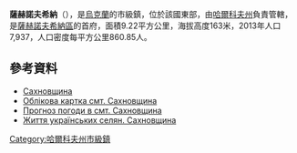 {{No footnotes|time=2015-09-16T15:22:01+00:00}}
{{coord|49|9|0|N|35|52|24|E|scale:30000_region:UA|display=title}}

'''薩赫諾夫希納'''（{{lang-uk|Сахновщина}}），是[[烏克蘭|烏克蘭]]的市級鎮，位於該國東部，由[[哈爾科夫州|哈爾科夫州]]負責管轄，是[[薩赫諾夫希納區|薩赫諾夫希納區]]的首府，面積9.22平方公里，海拔高度163米，2013年人口7,937，人口密度每平方公里860.85人。

==參考資料==
* [http://w1.c1.rada.gov.ua/pls/z7502/A005?rdat1=21.03.2012&rf7571=33917 Сахновщина]{{dead link|date=2018年4月 |bot=InternetArchiveBot |fix-attempted=yes }}
* [http://gska2.rada.gov.ua/pls/z7502/A005?rdat1=22.08.2008&rf7571=33917 Облікова картка смт. Сахновщина]{{dead link|date=2018年4月 |bot=InternetArchiveBot |fix-attempted=yes }}
* [http://weather.in.ua/ua/har%27kovskaja/23342 Прогноз погоди в смт. Сахновщина] {{Wayback|url=http://weather.in.ua/ua/har%27kovskaja/23342 |date=20200807115549 }}
* [http://initiativenational.blogspot.com/2012/08/vox-populi-agrariuum-d-absurdum.html Життя українських селян. Сахновщина] {{Wayback|url=http://initiativenational.blogspot.com/2012/08/vox-populi-agrariuum-d-absurdum.html |date=20190912224259 }}

{{DEFAULTSORT:Сахновщина}}
[[Category:哈爾科夫州市級鎮|Category:哈爾科夫州市級鎮]]


{{Kharkiv-geo-stub}}